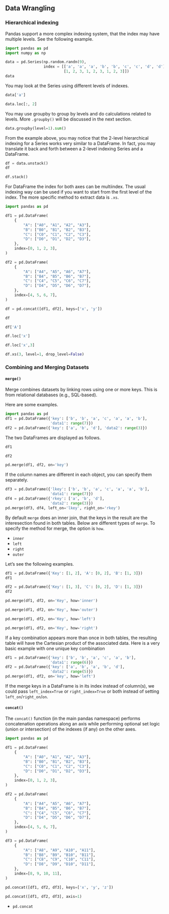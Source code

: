 
## Data Wrangling

### Hierarchical indexing
Pandas support a more complex indexing system, that the index may have multiple levels. See the following example.


::: {$exm-}

```python
import pandas as pd
import numpy as np

data = pd.Series(np.random.randn(9),
                 index = [['a', 'a', 'a', 'b', 'b', 'c', 'c', 'd', 'd'],
                          [1, 2, 3, 1, 2, 3, 1, 2, 3]])
data
```
You may look at the Series using different levels of indexes.

```python
data['a']
```

```python
data.loc[:, 2]
```

You may use groupby to group by levels and do calculations related to levels. More `.groupby()` will be discussed in the next section. 

```python
data.groupby(level=1).sum()
```


:::




From the example above, you may notice that the 2-level hierarchical indexing for a Series works very similar to a DataFrame. In fact, you may translate it back and forth between a 2-level indexing Series and a DataFrame.

```python
df = data.unstack()
df
```

```python
df.stack()
```

For DataFrame the index for both axes can be multiindex. The usual indexing way can be used if you want to start from the first level of the index. The more specific method to extract data is `.xs`.



::: {#exm-}

```python
import pandas as pd

df1 = pd.DataFrame(
    {
        "A": ["A0", "A1", "A2", "A3"],
        "B": ["B0", "B1", "B2", "B3"],
        "C": ["C0", "C1", "C2", "C3"],
        "D": ["D0", "D1", "D2", "D3"],
    },
    index=[0, 1, 2, 3],
)

df2 = pd.DataFrame(
    {
        "A": ["A4", "A5", "A6", "A7"],
        "B": ["B4", "B5", "B6", "B7"],
        "C": ["C4", "C5", "C6", "C7"],
        "D": ["D4", "D5", "D6", "D7"],
    },
    index=[4, 5, 6, 7],
)

df = pd.concat([df1, df2], keys=['x', 'y'])
```


```python
df
```

```python
df['A']
```

```python
df.loc['x']
```

```python
df.loc['x',3]
```
```python
df.xs(3, level=1, drop_level=False)
```
:::



### Combining and Merging Datasets

#### `merge()`
Merge combines datasets by linking rows using one or more keys. This is from relational databases (e.g., SQL-based). 

Here are some examples. 

::: {#exm-}

```python
import pandas as pd
df1 = pd.DataFrame({'key': ['b', 'b', 'a', 'c', 'a', 'a', 'b'],
                    'data1': range(7)})
df2 = pd.DataFrame({'key': ['a', 'b', 'd'], 'data2': range(3)})
```
The two DataFrames are displayed as follows.

```python
df1
```

```python
df2
```

```python
pd.merge(df1, df2, on='key')
```
If the column names are different in each object, you can specify them separately.

```python
df3 = pd.DataFrame({'lkey': ['b', 'b', 'a', 'c', 'a', 'a', 'b'],
                    'data1': range(7)})
df4 = pd.DataFrame({'rkey': ['a', 'b', 'd'],
                    'data2': range(3)})
pd.merge(df3, df4, left_on='lkey', right_on='rkey')
```

:::

By default `merge` does an inner join, that the keys in the result are the interesection found in both tables. Below are different types of `merge`. To specify the method for merge, the option is `how`.

- `inner`
- `left`
- `right`
- `outer`

Let's see the following examples.




::: {.grid}

::: {.g-col-6}
```python
df1 = pd.DataFrame({'Key': [1, 2], 'A': [0, 2], 'B': [1, 3]})
df1
```
:::

::: {.g-col-6}
```python
df2 = pd.DataFrame({'Key': [1, 3], 'C': [0, 2], 'D': [1, 3]})
df2
```
:::

:::



::: {.grid}


::: {.g-col-6}
```python
pd.merge(df1, df2, on='Key', how='inner')
```
:::


::: {.g-col-6}
```python
pd.merge(df1, df2, on='Key', how='outer')
```
:::

:::



::: {.grid}


::: {.g-col-6}
```python
pd.merge(df1, df2, on='Key', how='left')
```
:::

::: {.g-col-6}
```python
pd.merge(df1, df2, on='Key', how='right')
```
:::

:::



::: {.callout-note}
If a key combination appears more than once in both tables, the resulting table will have the Cartesian product of the associated data. Here is a very basic example with one unique key combination

```python
df1 = pd.DataFrame({'key': ['b', 'b', 'a', 'c', 'a', 'b'],
                    'data1': range(6)})
df2 = pd.DataFrame({'key': ['a', 'b', 'a', 'b', 'd'],
                    'data2': range(5)})
pd.merge(df1, df2, on='key', how='left')
```
:::


::: {.callout-note} 
If the merge keys in a DataFrame is in its index instead of column(s), we could pass `left_index=True` or `right_index=True` or both instead of setting `left_on`/`right_on`/`on`.
:::

#### `concat()`
The `concat()` function (in the main pandas namespace) performs concatenation operations along an axis while performing optional set logic (union or intersection) of the indexes (if any) on the other axes.  


```python
import pandas as pd

df1 = pd.DataFrame(
    {
        "A": ["A0", "A1", "A2", "A3"],
        "B": ["B0", "B1", "B2", "B3"],
        "C": ["C0", "C1", "C2", "C3"],
        "D": ["D0", "D1", "D2", "D3"],
    },
    index=[0, 1, 2, 3],
)

df2 = pd.DataFrame(
    {
        "A": ["A4", "A5", "A6", "A7"],
        "B": ["B4", "B5", "B6", "B7"],
        "C": ["C4", "C5", "C6", "C7"],
        "D": ["D4", "D5", "D6", "D7"],
    },
    index=[4, 5, 6, 7],
)

df3 = pd.DataFrame(
    {
        "A": ["A8", "A9", "A10", "A11"],
        "B": ["B8", "B9", "B10", "B11"],
        "C": ["C8", "C9", "C10", "C11"],
        "D": ["D8", "D9", "D10", "D11"],
    },
    index=[8, 9, 10, 11],
)

pd.concat([df1, df2, df3], keys=['x', 'y', 'z'])
```

```python
pd.concat([df1, df2, df3], axis=1)
```




- `pd.concat`


